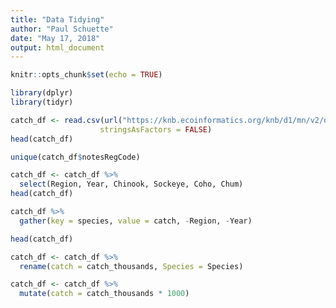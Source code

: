 ```yaml
---
title: "Data Tidying"
author: "Paul Schuette"
date: "May 17, 2018"
output: html_document
---
```


```r
knitr::opts_chunk$set(echo = TRUE)
```

```r
library(dplyr)
library(tidyr)
```

```r
catch_df <- read.csv(url("https://knb.ecoinformatics.org/knb/d1/mn/v2/object/df35b.302.1", method = "libcurl"),
                    stringsAsFactors = FALSE)
head(catch_df)
```
```r
unique(catch_df$notesRegCode)
```

```r
catch_df <- catch_df %>% 
  select(Region, Year, Chinook, Sockeye, Coho, Chum)
head(catch_df)
```


```r
catch_df %>% 
  gather(key = species, value = catch, -Region, -Year)

head(catch_df)
```

```r
catch_df <- catch_df %>% 
  rename(catch = catch_thousands, Species = Species)
```

```r
catch_df <- catch_df %>% 
  mutate(catch = catch_thousands * 1000)
```
